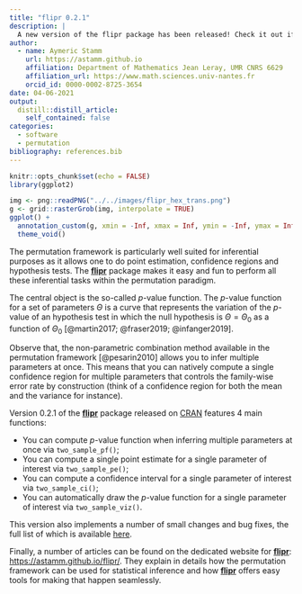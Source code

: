 ```yaml
---
title: "flipr 0.2.1"
description: |
  A new version of the flipr package has been released! Check it out if you are looking for a consistent, robust and easy way of doing permutation inference.
author:
  - name: Aymeric Stamm
    url: https://astamm.github.io
    affiliation: Department of Mathematics Jean Leray, UMR CNRS 6629
    affiliation_url: https://www.math.sciences.univ-nantes.fr
    orcid_id: 0000-0002-8725-3654
date: 04-06-2021
output:
  distill::distill_article:
    self_contained: false
categories:
  - software
  - permutation
bibliography: references.bib
---
```


```r
knitr::opts_chunk$set(echo = FALSE)
library(ggplot2)
```

```r
img <- png::readPNG("../../images/flipr_hex_trans.png")
g <- grid::rasterGrob(img, interpolate = TRUE)
ggplot() +
  annotation_custom(g, xmin = -Inf, xmax = Inf, ymin = -Inf, ymax = Inf) + 
  theme_void()
```

The permutation framework is particularly well suited for inferential
purposes as it allows one to do point estimation, confidence regions and
hypothesis tests. The [**flipr**](https://astamm.github.io/flipr/)
package makes it easy and fun to perform all these inferential tasks
within the permutation paradigm.

The central object is the so-called $p$-value function. The $p$-value
function for a set of parameters $\Theta$ is a curve that represents the
variation of the $p$-value of an hypothesis test in which the null
hypothesis is $\Theta = \Theta_0$ as a function of $\Theta_0$
[@martin2017; @fraser2019; @infanger2019].

Observe that, the non-parametric combination method available in the
permutation framework [@pesarin2010] allows you to infer multiple
parameters at once. This means that you can natively compute a single
confidence region for multiple parameters that controls the family-wise
error rate by construction (think of a confidence region for both the
mean and the variance for instance).

Version 0.2.1 of the [**flipr**](https://astamm.github.io/flipr/)
package released on
[CRAN](https://cran.r-project.org/web/packages/flipr/index.html)
features $4$ main functions:

-   You can compute $p$-value function when inferring multiple
    parameters at once via `two_sample_pf()`;
-   You can compute a single point estimate for a single parameter of
    interest via `two_sample_pe()`;
-   You can compute a confidence interval for a single parameter of
    interest via `two_sample_ci()`;
-   You can automatically draw the $p$-value function for a single
    parameter of interest via `two_sample_viz()`.

This version also implements a number of small changes and bug fixes,
the full list of which is available
[here](https://astamm.github.io/flipr/news/index.html).

Finally, a number of articles can be found on the dedicated website for
[**flipr**](https://astamm.github.io/flipr/):
<https://astamm.github.io/flipr/>. They explain in details how the
permutation framework can be used for statistical inference and how
[**flipr**](https://astamm.github.io/flipr/) offers easy tools for
making that happen seamlessly.
